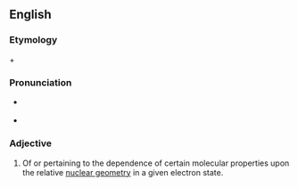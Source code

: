 ==English==

===Etymology===
{{prefix|stereo|electron|lang=en}} + {{m|en|ic}}

===Pronunciation===
* {{a|US}} {{IPA|stɛɹi.əˌilɛkˈtɹɑnɪk|lang=en}}
* {{rhymes|ɒnɪk|lang=en}}

===Adjective===
{{en-adj|-}}

# {{lb|en|biochemistry}} Of or pertaining to the dependence of certain molecular properties upon the relative [[nuclear geometry]] in a given electron state.